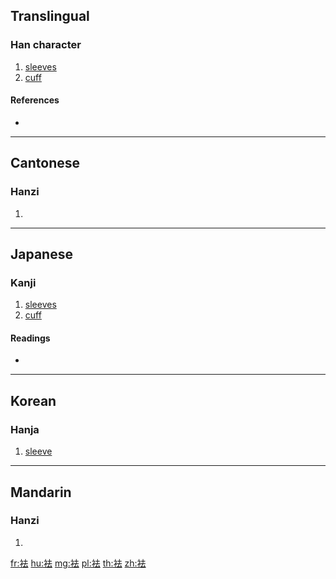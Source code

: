 {{character info/new}}
==Translingual==

===Han character===
{{Han char|rn=145|rad=衣|as=05|sn=11|four=34231|canj=LGI}}

# [[sleeves]]
# [[cuff]]

====References====
* {{Han ref|kx=1115.080|dkj=34220|dj=1580.250|hdz=53081.110|uh=88AA|ud=34986|bh=D7B6|bd=55222}}

----

==Cantonese==

===Hanzi===
{{yue-hanzi|jyut=|y=keui1}}

# {{defn|lang=yue|sort=衣05}}

----

==Japanese==

===Kanji===
{{ja-kanji|grade=|rs=衣05}}

# [[sleeves]]
# [[cuff]]

====Readings====
* {{ja-readings|on=[[きょ]] (kyo), [[こ]] (ko)|kun=[[そで]] (sode)|nanori=}}

----

==Korean==

===Hanja===
{{ko-hanja|hangeul=거|eumhun=|rv=geo|mr=kŏ|y=ke}}

# [[sleeve]]

----

==Mandarin==

===Hanzi===
{{cmn-hanzi|pin=[[qū]] ([[qu1]])|wg=ch'ü<sup>1</sup>}}

# {{defn|lang=cmn|sort=衣05}}

[[fr:袪]]
[[hu:袪]]
[[mg:袪]]
[[pl:袪]]
[[th:袪]]
[[zh:袪]]